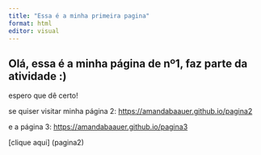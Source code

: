 ```yaml
---
title: "Essa é a minha primeira pagina"
format: html
editor: visual
---
```


## Olá,   essa é a minha página de nº1, faz parte da atividade :)

espero que dê certo!

se quiser visitar minha página 2: <https://amandabaauer.github.io/pagina2>

e a página 3: <https://amandabaauer.github.io/pagina3>

\[clique aqui\] (pagina2)
